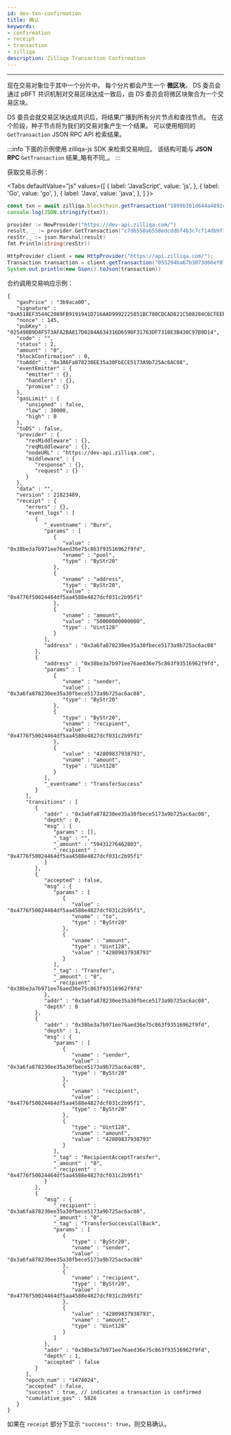 ```yaml
---
id: dev-txn-confirmation
title: 确认
keywords: 
- confirmation
- receipt
- transaction
- zilliqa
description: Zilliqa Transaction Confirmation
---
```

---
现在交易对象位于其中一个分片中。 每个分片都会产生一个 __微区块__。 DS 委员会通过 pBFT 共识机制对交易区块达成一致后，由 DS 委员会将微区块聚合为一个交易区块。

DS 委员会就交易区块达成共识后，将结果广播到所有分片节点和查找节点。 在这个阶段，种子节点将为我们的交易对象产生一个结果。 可以使用相同的 `GetTransaction` JSON RPC API 检索结果。

:::info
下面的示例使用 zilliqa-js SDK 来检索交易响应。 该结构可能与 __JSON RPC__ `GetTransaction` 结果_略有不同_。
:::

获取交易示例：


<Tabs
  defaultValue="js"
  values={[
    { label: 'JavaScript', value: 'js', },
    { label: 'Go', value: 'go', },
    { label: 'Java', value: 'java', },
  ]
}>
<TabItem value="js">

```js
const txn = await zilliqa.blockchain.getTransaction("1899b381d644a4892ca5ba5d8d60bbcc7bd121d511d55e438a8ddbdcc53272c4");
console.log(JSON.stringify(txn));
```

</TabItem>
<TabItem value="go">

```go
provider := NewProvider("https://dev-api.zilliqa.com/")
result, _ := provider.GetTransaction("c7d6550a6558edcddbf4b3c7cf14db9f1025200b89bcbcd6a570c84db58d554f")
resStr,_ := json.Marshal(result)
fmt.Println(string(resStr))
```

</TabItem>
<TabItem value="java">

```java
HttpProvider client = new HttpProvider("https://api.zilliqa.com/");
Transaction transaction = client.getTransaction("055294ba67b3073d66ef078fb149dfb0490b2d46156479a9f2c9327fb762f4e9").getResult();
System.out.println(new Gson().toJson(transaction))
```

</TabItem>
</Tabs>


合约调用交易响应示例：
```
{
   "gasPrice" : "3b9aca00",
   "signature" : "0xA518EF3544C2089FB9191941D716AAD9992225851BC780CDCAD821C508284C6CFEEB9E57666B3527923910BC9C20D0192A748FDAFC4037085AF4FF9F378FAF11",
   "nonce" : 145,
   "pubKey" : "025498B9D4F573AFA2BA817D0284A634316D6590F31763DF7310E3B430C97B9D14",
   "code" : "",
   "status" : 2,
   "amount" : "0",
   "blockConfirmation" : 0,
   "toAddr" : "0x3A6Fa878230EE35a30FbECE5173A9b725Ac6AC08",
   "eventEmitter" : {
      "emitter" : {},
      "handlers" : {},
      "promise" : {}
   },
   "gasLimit" : {
      "unsigned" : false,
      "low" : 30000,
      "high" : 0
   },
   "toDS" : false,
   "provider" : {
      "resMiddleware" : {},
      "reqMiddleware" : {},
      "nodeURL" : "https://dev-api.zilliqa.com",
      "middleware" : {
         "response" : {},
         "request" : {}
      }
   },
   "data" : "",
   "version" : 21823489,
   "receipt" : {
      "errors" : {},
      "event_logs" : [
         {
            "_eventname" : "Burn",
            "params" : [
               {
                  "value" : "0x38be3a7b971ee76aed36e75c863f93516962f9fd",
                  "vname" : "pool",
                  "type" : "ByStr20"
               },
               {
                  "vname" : "address",
                  "type" : "ByStr20",
                  "value" : "0x4776f50024464df5aa4588e4827dcf031c2b95f1"
               },
               {
                  "vname" : "amount",
                  "value" : "50000000000000",
                  "type" : "Uint128"
               }
            ],
            "address" : "0x3a6fa878230ee35a30fbece5173a9b725ac6ac08"
         },
         {
            "address" : "0x38be3a7b971ee76aed36e75c863f93516962f9fd",
            "params" : [
               {
                  "vname" : "sender",
                  "value" : "0x3a6fa878230ee35a30fbece5173a9b725ac6ac08",
                  "type" : "ByStr20"
               },
               {
                  "type" : "ByStr20",
                  "vname" : "recipient",
                  "value" : "0x4776f50024464df5aa4588e4827dcf031c2b95f1"
               },
               {
                  "value" : "42809837938793",
                  "vname" : "amount",
                  "type" : "Uint128"
               }
            ],
            "_eventname" : "TransferSuccess"
         }
      ],
      "transitions" : [
         {
            "addr" : "0x3a6fa878230ee35a30fbece5173a9b725ac6ac08",
            "depth" : 0,
            "msg" : {
               "params" : [],
               "_tag" : "",
               "_amount" : "59431276462803",
               "_recipient" : "0x4776f50024464df5aa4588e4827dcf031c2b95f1"
            }
         },
         {
            "accepted" : false,
            "msg" : {
               "params" : [
                  {
                     "value" : "0x4776f50024464df5aa4588e4827dcf031c2b95f1",
                     "vname" : "to",
                     "type" : "ByStr20"
                  },
                  {
                     "vname" : "amount",
                     "type" : "Uint128",
                     "value" : "42809837938793"
                  }
               ],
               "_tag" : "Transfer",
               "_amount" : "0",
               "_recipient" : "0x38be3a7b971ee76aed36e75c863f93516962f9fd"
            },
            "addr" : "0x3a6fa878230ee35a30fbece5173a9b725ac6ac08",
            "depth" : 0
         },
         {
            "addr" : "0x38be3a7b971ee76aed36e75c863f93516962f9fd",
            "depth" : 1,
            "msg" : {
               "params" : [
                  {
                     "vname" : "sender",
                     "value" : "0x3a6fa878230ee35a30fbece5173a9b725ac6ac08",
                     "type" : "ByStr20"
                  },
                  {
                     "vname" : "recipient",
                     "value" : "0x4776f50024464df5aa4588e4827dcf031c2b95f1",
                     "type" : "ByStr20"
                  },
                  {
                     "type" : "Uint128",
                     "vname" : "amount",
                     "value" : "42809837938793"
                  }
               ],
               "_tag" : "RecipientAcceptTransfer",
               "_amount" : "0",
               "_recipient" : "0x4776f50024464df5aa4588e4827dcf031c2b95f1"
            }
         },
         {
            "msg" : {
               "_recipient" : "0x3a6fa878230ee35a30fbece5173a9b725ac6ac08",
               "_amount" : "0",
               "_tag" : "TransferSuccessCallBack",
               "params" : [
                  {
                     "type" : "ByStr20",
                     "vname" : "sender",
                     "value" : "0x3a6fa878230ee35a30fbece5173a9b725ac6ac08"
                  },
                  {
                     "vname" : "recipient",
                     "type" : "ByStr20",
                     "value" : "0x4776f50024464df5aa4588e4827dcf031c2b95f1"
                  },
                  {
                     "value" : "42809837938793",
                     "vname" : "amount",
                     "type" : "Uint128"
                  }
               ]
            },
            "addr" : "0x38be3a7b971ee76aed36e75c863f93516962f9fd",
            "depth" : 1,
            "accepted" : false
         }
      ],
      "epoch_num" : "1474024",
      "accepted" : false,
      "success" : true, // indicates a transaction is confirmed
      "cumulative_gas" : 5826
   }
}
```
如果在 `receipt` 部分下显示 `"success": true`，则交易确认。